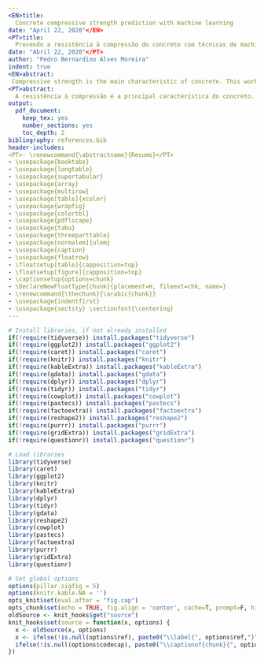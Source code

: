 ```yaml
---
<EN>title:
  Concrete compressive strength prediction with machine learning
date: "April 22, 2020"</EN>
<PT>title:
  Prevendo a resistência à compressão do concreto com técnicas de machine learning
date: "Abril 22, 2020"</PT>
author: "Pedro Bernardino Alves Moreira"
indent: true
<EN>abstract:
 Compressive strength is the main characteristic of concrete. This work used a set of samples widely used to build 6 forecast models of this characteristic, each one specifically for an age, 3, 7, 14, 28, 56 and 100 days from 7 ingredients (water, cement, fine aggregate, coarse aggregate, fly ash, blast furnace slag, and superplasticizers) and 6 relationships between the main ingredients (water/cement, coarse aggregate/cement, fine aggregate/cement, fine aggregate / coarse aggregate, water / coarse aggregate and water/fine aggregate) to make the predictions. The algorithm *Parallel Random Forest* was used (*parRF* of the *caret* package in *R*) . The results were satisfactory, being the best for the 3-day model (*RMSE* of 3.31) and the worst for the 100-day model (*RMSE* of 5.85). The 28-day model had *RMSE* of 4.72. The work indicated that the separation in a model for each age is promising and was able to generate compatible results or better than other studies, opening way for new models creation following this proposal, but using different algorithms or the combination of different algorithms.</EN>
<PT>abstract:
  A resistência à compressão é a principal característica do concreto. Esse trabalho utilizou um conjunto de amostras amplamente utilizado para construir 6 modelos de previsão dessa característica, cada um específicamente para uma idade, 3, 7, 14, 28, 56 e 100 dias a partir de 7 ingredientes (água, cimento, agregado miúdo, agregado graúdo, cinza volante, escória granulada de alto forno e superplastificantes) e 6 relações entre os principais ingredientes (água/cimento, agregado miúdo/cimento, agregado graúdo/cimento, agregado miúdo/agregado graúdo, água/agregado graúdo e água/agregado miúdo) para fazer a previsão. Foi utilizado o algorítimo *Parallel Random Forest* (*parRF* do pacote *caret* de linguagem *R*). Os resultados foram satisfatórios sendo o melhor para o modelo de 3 dias (*RMSE* de 3,31) e pior para o modelo de 100 dias (*RMSE* de 5,85). O modelo de 28 dias apresentou *RMSE* de 4,72. O trabalho indicou que a separação em um modelo para cada idade é promissora e foi capaz de gerar resultados compatíveis ou melhores que outros estudos, abrindo espaço para construção de novos modelos seguindo essa proposta, mas utilizando algorítimos diferentes ou a combinação de diversos algorítimos.</PT>
output:
  pdf_document:
    keep_tex: yes
    number_sections: yes
    toc_depth: 2
bibliography: references.bib
header-includes:
<PT>- \renewcommand{\abstractname}{Resumo}</PT>
- \usepackage{booktabs}
- \usepackage{longtable}
- \usepackage{supertabular}
- \usepackage{array}
- \usepackage{multirow}
- \usepackage[table]{xcolor}
- \usepackage{wrapfig}
- \usepackage{colortbl}
- \usepackage{pdflscape}
- \usepackage{tabu}
- \usepackage{threeparttable}
- \usepackage[normalem]{ulem}
- \usepackage{caption}
- \usepackage{floatrow}
- \floatsetup[table]{capposition=top}
- \floatsetup[figure]{capposition=top}
- \captionsetup{options=chunk}
- \DeclareNewFloatType{chunk}{placement=H, fileext=chk, name=}
- \renewcommand{\thechunk}{\arabic{chunk}}
- \usepackage{indentfirst}
- \usepackage{sectsty} \sectionfont{\centering}
---
```


```r
# Install libraries, if not already installed
if(!require(tidyverse)) install.packages("tidyverse")
if(!require(ggplot2)) install.packages("ggplot2")
if(!require(caret)) install.packages("caret")
if(!require(knitr)) install.packages("knitr")
if(!require(kableExtra)) install.packages("kableExtra")
if(!require(gdata)) install.packages("gdata")
if(!require(dplyr)) install.packages("dplyr")
if(!require(tidyr)) install.packages("tidyr")
if(!require(cowplot)) install.packages("cowplot")
if(!require(pastecs)) install.packages("pastecs")
if(!require(factoextra)) install.packages("factoextra")
if(!require(reshape2)) install.packages("reshape2")
if(!require(purrr)) install.packages("purrr")
if(!require(gridExtra)) install.packages("gridExtra")
if(!require(questionr)) install.packages("questionr")

# Load libraries
library(tidyverse)
library(caret)
library(ggplot2)
library(knitr)
library(kableExtra)
library(dplyr)
library(tidyr)
library(gdata)
library(reshape2)
library(cowplot)
library(pastecs)
library(factoextra)
library(purrr)
library(gridExtra)
library(questionr)

# Set global options
options(pillar.sigfig = 5)
options(knitr.kable.NA = '')
opts_knit$set(eval.after = "fig.cap")
opts_chunk$set(echo = TRUE, fig.align = 'center', cache=T, prompt=F, highlight=T )
oldSource <- knit_hooks$get("source")
knit_hooks$set(source = function(x, options) {
  x <- oldSource(x, options)
  x <- ifelse(!is.null(options$ref), paste0("\\label{", options$ref,"}", x), x)
  ifelse(!is.null(options$codecap), paste0("\\captionof{chunk}{", options$codecap,"}", x), x)
})
```

<PT>
\renewcommand{\figurename}{Figura}
\renewcommand{\tablename}{Tabela}
\renewcommand{\contentsname}{Sumário}
\renewcommand{\chunkname}{Código}
\renewcommand{\listfigurename}{Lista de figuras}
\renewcommand{\listtablename}{Lista de tabelas}
</PT>

\newpage

\tableofcontents

\newpage

\listoffigures

\listoftables

\newpage